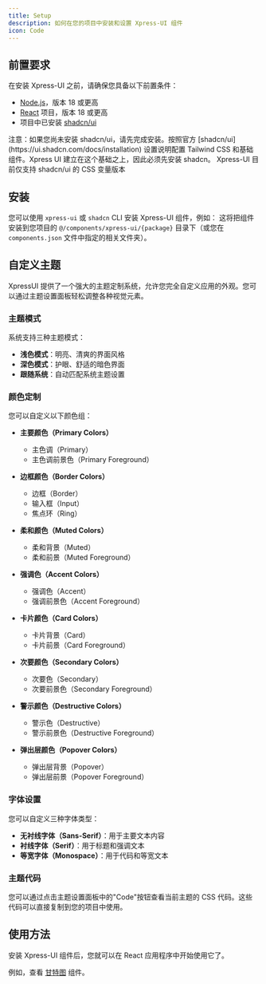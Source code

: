 ```yaml
---
title: Setup
description: 如何在您的项目中安装和设置 Xpress-UI 组件
icon: Code
---
```


## 前置要求

在安装 Xpress-UI 之前，请确保您具备以下前置条件：

- [Node.js](https://nodejs.org/en/download/)，版本 18 或更高
- [React](https://reactjs.org/docs/getting-started.html) 项目，版本 18 或更高
- 项目中已安装 [shadcn/ui](https://ui.shadcn.com/)


<Callout type="warning">
注意：如果您尚未安装 shadcn/ui，请先完成安装。按照官方 [shadcn/ui](https://ui.shadcn.com/docs/installation) 设置说明配置 Tailwind CSS 和基础组件。Xpress UI 建立在这个基础之上，因此必须先安装 shadcn。
</Callout>

<Callout type="info">
  Xpress-UI 目前仅支持 shadcn/ui 的 CSS 变量版本
</Callout>

## 安装

您可以使用 `xpress-ui` 或 `shadcn` CLI 安装 Xpress-UI 组件，例如：
<Installer packageName="{package}" />
这将把组件安装到您项目的 `@/components/xpress-ui/{package}` 目录下（或您在 `components.json` 文件中指定的相关文件夹）。

## 自定义主题

XpressUI 提供了一个强大的主题定制系统，允许您完全自定义应用的外观。您可以通过主题设置面板轻松调整各种视觉元素。

### 主题模式

系统支持三种主题模式：

- **浅色模式**：明亮、清爽的界面风格
- **深色模式**：护眼、舒适的暗色界面
- **跟随系统**：自动匹配系统主题设置

### 颜色定制

您可以自定义以下颜色组：

- **主要颜色（Primary Colors）**
  - 主色调（Primary）
  - 主色调前景色（Primary Foreground）

- **边框颜色（Border Colors）**
  - 边框（Border）
  - 输入框（Input）
  - 焦点环（Ring）

- **柔和颜色（Muted Colors）**
  - 柔和背景（Muted）
  - 柔和前景（Muted Foreground）

- **强调色（Accent Colors）**
  - 强调色（Accent）
  - 强调前景色（Accent Foreground）

- **卡片颜色（Card Colors）**
  - 卡片背景（Card）
  - 卡片前景（Card Foreground）

- **次要颜色（Secondary Colors）**
  - 次要色（Secondary）
  - 次要前景色（Secondary Foreground）

- **警示颜色（Destructive Colors）**
  - 警示色（Destructive）
  - 警示前景色（Destructive Foreground）

- **弹出层颜色（Popover Colors）**
  - 弹出层背景（Popover）
  - 弹出层前景（Popover Foreground）

### 字体设置

您可以自定义三种字体类型：

- **无衬线字体（Sans-Serif）**：用于主要文本内容
- **衬线字体（Serif）**：用于标题和强调文本
- **等宽字体（Monospace）**：用于代码和等宽文本

### 主题代码

您可以通过点击主题设置面板中的"Code"按钮查看当前主题的 CSS 代码。这些代码可以直接复制到您的项目中使用。


## 使用方法

安装 Xpress-UI 组件后，您就可以在 React 应用程序中开始使用它了。

例如，查看 [甘特图](/gantt) 组件。

